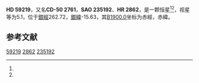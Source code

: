 {{Starbox begin
| name = HD 59219
}}
{{Starbox observe
| epoch = [[J2000.0|J2000.0]]
| constell = {{星座名待查}}<ref name=SIMBAD>{{cite web
 | url=http://simbad.u-strasbg.fr/simbad/sim-id?Ident=HR+2862
 | title =Pulsating variable Star
 | publisher=Centre de Données astronomiques de Strasbourg
 | work=SIMBAD
 | accessdate=2012-07-13}}</ref><ref name=DATA>{{cite web
 | url=http://vizier.u-strasbg.fr/viz-bin/VizieR-5?-out.add=.&-source=5050&-corr=PK=HR&-out.max=9999&HR=2862
 | title=VizieR Detailed Page
 | accessdate=2012-07-13
 | archive-date=2016-03-05
 | archive-url=https://web.archive.org/web/20160305004908/http://vizier.u-strasbg.fr/viz-bin/VizieR-5?-out.add=.&-source=5050&-corr=PK=HR&-out.max=9999&HR=2862
 | dead-url=no
 }}</ref>
| 星官 = 
| ra = {{RA|7|26|21.9}}<ref name=SIMBAD /><ref name=DATA />
| dec = {{DEC|-51|1|6}}<ref name=SIMBAD /><ref name=DATA />
| appmag_v = 5.1<ref name=SIMBAD /><ref name=DATA />
}}
{{Starbox character
| class = K0III<ref name=SIMBAD /><ref name=DATA />
| b-v = 1.06<ref name=SIMBAD /><ref name=DATA />
| u-b = <ref name=SIMBAD /><ref name=DATA />
| r-i = <ref name=SIMBAD /><ref name=DATA />
| variable = 
}}
{{Starbox astrometry
| radial_v = 
| prop_mo_ra = 8
| parallax = 0.007
| p_error = 
}}
{{Starbox catalog
| names =CD-50 2761，[[SAO星表|SAO]] 235192，[[HD星表|HD]] 59219，[[HR星表|HR]] 2862}}
{{Starbox reference |Simbad=HR+2862}}
{{Starbox end}}

'''HD 59219'''，又名'''CD-50 2761'''，'''SAO 235192'''、'''HR 2862'''，是一颗恒星<ref name=SIMBAD /><ref name=DATA />，视星等为5.1，位于[[銀道座標系|銀經]]262.72，[[銀道座標系|銀緯]]-15.63，其[[B1900.0|B1900.0]]坐标为赤經{{RA|7|23|47.8}}，赤緯{{DEC|-50|-15.63|0}}。

== 参考文献 ==
{{reflist}}

{{star-stub}}

[[Category:HD和HDE天體|59219]]
[[Category:HR天體|2862]]
[[Category:SAO天體|235192]]